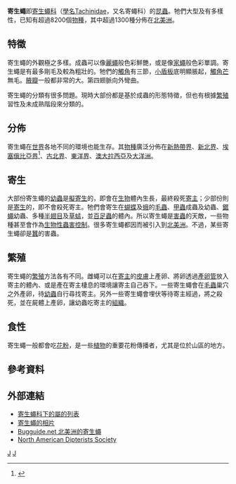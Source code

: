 {{Automatic Taxobox
| taxon = Tachinidae
| authority = 
| name = 寄生蠅科
| image = Tachinidae.jpg
| subdivision_ranks = [[亞科|亞科]]
| subdivision =
* [[長足寄蠅亞科|長足寄蠅亞科]] Dexiinae
* [[追寄蠅亞科|追寄蠅亞科]] Exoristinae
* [[膝芒寄蠅亞科|膝芒寄蠅亞科]] Goniinae
* [[突顏寄蠅亞科|突顏寄蠅亞科]] Phasiinae
* [[寄蠅亞科|寄蠅亞科]] Tachininae
}}

'''寄生蠅'''即[[寄生蠅科|寄生蠅科]]（[[學名|學名]]Tachinidae，又名寄蠅科）的[[昆蟲|昆蟲]]。牠們大型及有多樣性，已知有超過8200個[[物種|物種]]，其中超過1300種分佈在[[北美洲|北美洲]]。

==特徵==
寄生蠅的外觀極之多樣。成蟲可以像[[麗蠅|麗蠅]]般色彩鮮艷，或是像[[家蠅|家蠅]]般色彩單調。寄生蠅是有最多剛毛及較為粗壯的。牠們的[[觸角|觸角]]有三節，[[小盾板|小盾板]]底明顯脹起，[[觸角芒|觸角芒]]無毛。[[腋瓣|腋瓣]]一般都非常的大。第四翅脈向外彎曲。

寄生蠅的分類有很多問題。現時大部份都是基於成蟲的形態特徵，但也有根據[[繁殖|繁殖]]習性及未成熟階段來分類的。

==分佈==
寄生蠅在[[世界|世界]]各地不同的環境也能生存。其[[物種|物種]]廣泛分佈在[[新熱帶界|新熱帶界]]、[[新北界|新北界]]、[[埃塞俄比亞界|埃塞俄比亞界]]<ref>{{Cite journal en|url=http://www.africaninvertebrates.org.za/Barraclough1996_1_234.aspx|author=Barraclough, D.A.|year=1996|title=''Montanothalma natalensis'', a new high altitude genus and species of Microphthalmini (Diptera: Tachinidae: Tachininae) from the Natal Drakensberg of South Africa|journal=Annals of the Natal Museum|volume=37|pages=123-9|deadurl=yes|archiveurl=https://web.archive.org/web/20090828043446/http://www.africaninvertebrates.org.za/Barraclough1996_1_234.aspx|archivedate=2009-08-28|access-date=2009-10-18}}</ref>、[[古北界|古北界]]、[[東洋界|東洋界]]、[[澳大拉西亞|澳大拉西亞]]及[[大洋洲|大洋洲]]。

==寄生==
大部份寄生蠅的[[幼蟲|幼蟲]]是[[擬寄生|擬寄生]]的，即會在[[生物|生物]]體內生長，最終殺死[[寄主|寄主]]；少部份則是[[寄生|寄生]]的，即不會殺死寄主。牠們會寄生在[[蝴蝶|蝴蝶]]及[[蛾|蛾]]的[[毛蟲|毛蟲]]、[[甲蟲|甲蟲]]成蟲及幼蟲、[[鋸蠅|鋸蠅]]幼蟲、多種[[半翅目|半翅目]]及[[草蜢|草蜢]]，並[[百足蟲|百足蟲]]的體內。所以寄生蠅是[[害蟲|害蟲]]的天敵，一些物種甚至會作為[[生物性蟲害控制|生物性蟲害控制]]。很多寄生蠅都因而被引入到[[北美洲|北美洲]]。不過，某些寄生蠅卻是[[蠶|蠶]]的害蟲。

==繁殖==
寄生蠅的[[繁殖|繁殖]]方法各有不同。雌蠅可以在[[寄主|寄主]]的[[皮膚|皮膚]]上產卵、將卵透過[[產卵管|產卵管]]放入寄主的體內、或是產在寄主棲息的環境讓寄主自己吞下。一些寄生蠅會在[[毛蟲|毛蟲]]巢穴之外產卵，待[[幼蟲|幼蟲]]自行尋找寄主。另外一些寄生蠅會埋伏等待寄主經過，將之殺死，並在屍體上產卵，讓幼蟲吃寄主的[[组织_(生物学)|組織]]。

==食性==
寄生蠅一般都會吃[[花粉|花粉]]，是一些[[植物|植物]]的重要花粉傳播者，尤其是位於山區的地方。

==參考資料==
{{reflist}}

==外部連結==
{{commons}}
* [https://web.archive.org/web/20100725120047/http://www.nadsdiptera.org/Tach/Genera/generahom.htm 寄生蠅科下的屬的列表]
* [http://cirrusimage.com/Flies_Tachinid.htm 寄生蠅的相片]{{Wayback|url=http://cirrusimage.com/Flies_Tachinid.htm |date=20060418094908 }}
* [http://bugguide.net/node/view/197 Bugguide.net 北美洲的寄生蠅]{{Wayback|url=http://bugguide.net/node/view/197 |date=20071106101146 }}
* [https://web.archive.org/web/20070608004907/http://www.nadsdiptera.org/Tach/Morpho/tachmor.htm North American Dipterists Society]
{{Taxonbar}}
[[Category:寄生蠅科|J]]
[[Category:狂蠅總科|J]]